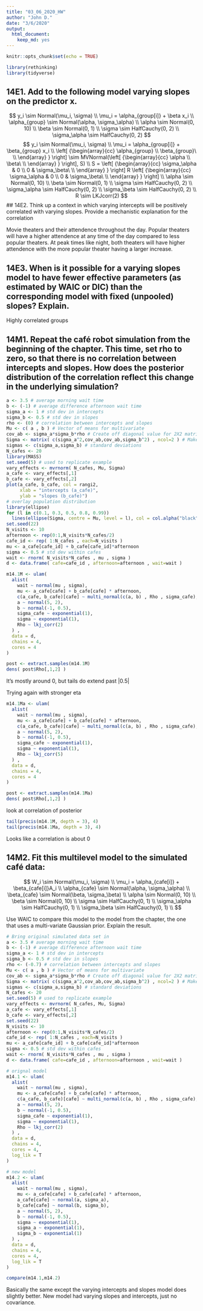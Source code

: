```yaml
---
title: "03_06_2020_HW"
author: "John D."
date: "3/6/2020"
output: 
  html_document: 
    keep_md: yes
---
```


```r
knitr::opts_chunk$set(echo = TRUE)
```

```r
library(rethinking)
library(tidyverse)
```

## 14E1. Add to the following model varying slopes on the predictor x.
$$
y_i \sim Normal(\mu_i, \sigma) \\
\mu_i = \alpha_{group[i]} + \beta x_i \\
\alpha_{group} \sim Normal(\alpha, \sigma_\alpha) \\
\alpha \sim Normal(0, 10) \\
\beta \sim Normal(0, 1) \\
\sigma \sim HalfCauchy(0, 2)  \\
\sigma_\alpha \sim HalfCauchy(0, 2)
$$
$$
y_i \sim Normal(\mu_i, \sigma) \\
\mu_i = \alpha_{group[i]} + \beta_{group} x_i \\
\left[ {\begin{array}{cc}
   \alpha_{group} \\
   \beta_{group}\ \\
  \end{array} } \right] \sim MVNormal(\left[ {\begin{array}{cc}
   \alpha \\
   \beta\ \\
  \end{array} } \right], S) \\
S =  \left[ {\begin{array}{cc}
   \sigma_\alpha & 0 \\
   0 & \sigma_\beta\ \\
  \end{array} } \right]
  R
  \left[ {\begin{array}{cc}
   \sigma_\alpha & 0 \\
   0 & \sigma_\beta\ \\
  \end{array} } \right] \\ 
\alpha \sim Normal(0, 10) \\
\beta \sim Normal(0, 1) \\
\sigma \sim HalfCauchy(0, 2)  \\
\sigma_\alpha \sim HalfCauchy(0, 2) \\
\sigma_\beta \sim HalfCauchy(0, 2) \\
R \sim LKJcorr(2)
$$
## 14E2. Think up a context in which varying intercepts will be positively correlated with varying slopes. Provide a mechanistic explanation for the correlation

Movie theaters and their attendence throughout the day. Popular theaters will have a higher attendence at any time of the day compared to less popular theaters. At peak times like night, both theaters will have higher attendence with  the more popular theater having a larger increase.

## 14E3. When is it possible for a varying slopes model to have fewer effective parameters (as estimated by WAIC or DIC) than the corresponding model with fixed (unpooled) slopes? Explain.

Highly correlated groups

## 14M1. Repeat the café robot simulation from the beginning of the chapter. This time, set rho to zero, so that there is no correlation between intercepts and slopes. How does the posterior distribution of the correlation reflect this change in the underlying simulation?

```r
a <- 3.5 # average morning wait time
b <- (-1) # average difference afternoon wait time
sigma_a <- 1 # std dev in intercepts
sigma_b <- 0.5 # std dev in slopes
rho <- (0) # correlation between intercepts and slopes
Mu <- c( a , b ) # Vector of means for multivariate
cov_ab <- sigma_a*sigma_b*rho # Create off diagonal value for 2X2 matrix
Sigma <- matrix( c(sigma_a^2,cov_ab,cov_ab,sigma_b^2) , ncol=2 ) # Make var-cov matrix
sigmas <- c(sigma_a,sigma_b) # standard deviations
N_cafes <- 20
library(MASS)
set.seed(5) # used to replicate example
vary_effects <- mvrnorm( N_cafes, Mu, Sigma)
a_cafe <- vary_effects[,1]
b_cafe <- vary_effects[,2]
plot(a_cafe, b_cafe, col = rangi2,
     xlab = "intercepts (a_cafe)",
     ylab = "slopes (b_cafe)")
# overlay population distribution
library(ellipse)
for (l in c(0.1, 0.3, 0.5, 0.8, 0.99))
  lines(ellipse(Sigma, centre = Mu, level = l), col = col.alpha("black", 0.2))
set.seed(22)
N_visits <- 10
afternoon <- rep(0:1,N_visits*N_cafes/2)
cafe_id <- rep( 1:N_cafes , each=N_visits )
mu <- a_cafe[cafe_id] + b_cafe[cafe_id]*afternoon
sigma <- 0.5 # std dev within cafes
wait <- rnorm( N_visits*N_cafes , mu , sigma )
d <- data.frame( cafe=cafe_id , afternoon=afternoon , wait=wait )

m14.1M <- ulam(
  alist(
    wait ~ normal(mu , sigma),
    mu <- a_cafe[cafe] + b_cafe[cafe] * afternoon,
    c(a_cafe, b_cafe)[cafe] ~ multi_normal(c(a, b) , Rho , sigma_cafe),
    a ~ normal(5, 2),
    b ~ normal(-1, 0.5),
    sigma_cafe ~ exponential(1),
    sigma ~ exponential(1),
    Rho ~ lkj_corr(2)
  ) ,
  data = d,
  chains = 4,
  cores = 4
)

post <- extract.samples(m14.1M)
dens( post$Rho[,1,2] )
```

It's mostly around 0, but tails do extend past |0.5|

Trying again with stronger eta
```r
m14.1Ma <- ulam(
  alist(
    wait ~ normal(mu , sigma),
    mu <- a_cafe[cafe] + b_cafe[cafe] * afternoon,
    c(a_cafe, b_cafe)[cafe] ~ multi_normal(c(a, b) , Rho , sigma_cafe),
    a ~ normal(5, 2),
    b ~ normal(-1, 0.5),
    sigma_cafe ~ exponential(1),
    sigma ~ exponential(1),
    Rho ~ lkj_corr(5)
  ) ,
  data = d,
  chains = 4,
  cores = 4
)

post <- extract.samples(m14.1Ma)
dens( post$Rho[,1,2] )
```

look at correlation of posterior
```r
tail(precis(m14.1M, depth = 3), 4)
tail(precis(m14.1Ma, depth = 3), 4)
```

Looks like a correlation is about 0

## 14M2. Fit this multilevel model to the simulated café data:
$$
W_i \sim Normal(\mu_i, \sigma) \\
\mu_i = \alpha_{cafe[i]} + \beta_{cafe[i]}A_i \\
\alpha_{cafe} \sim Normal(\alpha, \sigma_\alpha) \\
\beta_{cafe} \sim Normal(\beta, \sigma_\beta) \\
\alpha \sim Normal(0, 10) \\
\beta \sim Normal(0, 10)  \\
\sigma \sim HalfCauchy(0, 1) \\
\sigma_\alpha \sim HalfCauchy(0, 1)  \\
\sigma_\beta \sim HalfCauchy(0, 1) \\
$$

Use WAIC to compare this model to the model from the chapter, the one that uses a multi-variate
Gaussian prior. Explain the result.


```r
# Bring original simulated data set in
a <- 3.5 # average morning wait time
b <- (-1) # average difference afternoon wait time
sigma_a <- 1 # std dev in intercepts
sigma_b <- 0.5 # std dev in slopes
rho <- (-0.7) # correlation between intercepts and slopes
Mu <- c( a , b ) # Vector of means for multivariate
cov_ab <- sigma_a*sigma_b*rho # Create off diagonal value for 2X2 matrix
Sigma <- matrix( c(sigma_a^2,cov_ab,cov_ab,sigma_b^2) , ncol=2 ) # Make var-cov matrix
sigmas <- c(sigma_a,sigma_b) # standard deviations
N_cafes <- 20
set.seed(5) # used to replicate example
vary_effects <- mvrnorm( N_cafes, Mu, Sigma)
a_cafe <- vary_effects[,1]
b_cafe <- vary_effects[,2]
set.seed(22)
N_visits <- 10
afternoon <- rep(0:1,N_visits*N_cafes/2)
cafe_id <- rep( 1:N_cafes , each=N_visits )
mu <- a_cafe[cafe_id] + b_cafe[cafe_id]*afternoon
sigma <- 0.5 # std dev within cafes
wait <- rnorm( N_visits*N_cafes , mu , sigma )
d <- data.frame( cafe=cafe_id , afternoon=afternoon , wait=wait )

# orignal model
m14.1 <- ulam(
  alist(
    wait ~ normal(mu , sigma),
    mu <- a_cafe[cafe] + b_cafe[cafe] * afternoon,
    c(a_cafe, b_cafe)[cafe] ~ multi_normal(c(a, b) , Rho , sigma_cafe),
    a ~ normal(5, 2),
    b ~ normal(-1, 0.5),
    sigma_cafe ~ exponential(1),
    sigma ~ exponential(1),
    Rho ~ lkj_corr(2)
  ) ,
  data = d,
  chains = 4,
  cores = 4,
  log_lik = T
)

# new model
m14.2 <- ulam(
  alist(
    wait ~ normal(mu , sigma),
    mu <- a_cafe[cafe] + b_cafe[cafe] * afternoon,
    a_cafe[cafe] ~ normal(a, sigma_a),
    b_cafe[cafe] ~ normal(b, sigma_b),
    a ~ normal(5, 2),
    b ~ normal(-1, 0.5),
    sigma ~ exponential(1),
    sigma_a ~ exponential(1),
    sigma_b ~ exponential(1)
  ) ,
  data = d,
  chains = 4,
  cores = 4,
  log_lik = T
)

compare(m14.1,m14.2)
```

Basically the same except the varying intercepts and slopes model does slightly better. New model had varying slopes and intercepts, just no covariance.